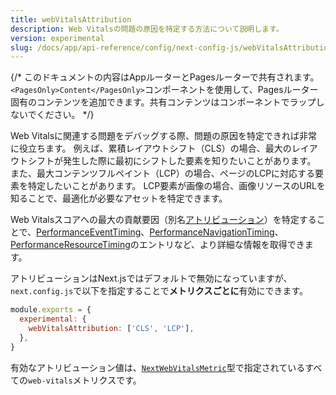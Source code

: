 ```yaml
---
title: webVitalsAttribution
description: Web Vitalsの問題の原因を特定する方法について説明します。
version: experimental
slug: /docs/app/api-reference/config/next-config-js/webVitalsAttribution
---
```


{/* このドキュメントの内容はAppルーターとPagesルーターで共有されます。`<PagesOnly>Content</PagesOnly>`コンポーネントを使用して、Pagesルーター固有のコンテンツを追加できます。共有コンテンツはコンポーネントでラップしないでください。 */}

Web Vitalsに関連する問題をデバッグする際、問題の原因を特定できれば非常に役立ちます。
例えば、累積レイアウトシフト（CLS）の場合、最大のレイアウトシフトが発生した際に最初にシフトした要素を知りたいことがあります。
また、最大コンテンツフルペイント（LCP）の場合、ページのLCPに対応する要素を特定したいことがあります。
LCP要素が画像の場合、画像リソースのURLを知ることで、最適化が必要なアセットを特定できます。

Web Vitalsスコアへの最大の貢献要因（別名[アトリビューション](https://github.com/GoogleChrome/web-vitals/blob/4ca38ae64b8d1e899028c692f94d4c56acfc996c/README.md#attribution)）を特定することで、[PerformanceEventTiming](https://developer.mozilla.org/docs/Web/API/PerformanceEventTiming)、[PerformanceNavigationTiming](https://developer.mozilla.org/docs/Web/API/PerformanceNavigationTiming)、[PerformanceResourceTiming](https://developer.mozilla.org/docs/Web/API/PerformanceResourceTiming)のエントリなど、より詳細な情報を取得できます。

アトリビューションはNext.jsではデフォルトで無効になっていますが、`next.config.js`で以下を指定することで**メトリクスごとに**有効にできます。

```js filename="next.config.js"
module.exports = {
  experimental: {
    webVitalsAttribution: ['CLS', 'LCP'],
  },
}
```

有効なアトリビューション値は、[`NextWebVitalsMetric`](https://github.com/vercel/next.js/blob/442378d21dd56d6e769863eb8c2cb521a463a2e0/packages/next/shared/lib/utils.ts#L43)型で指定されているすべての`web-vitals`メトリクスです。
